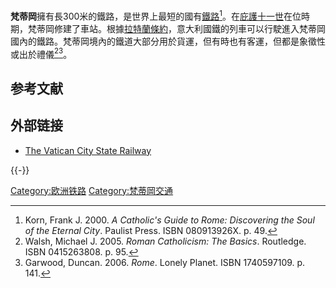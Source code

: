 '''梵蒂岡'''擁有長300米的鐵路，是世界上最短的國有[[鐵路|鐵路]]<ref name="korn">Korn, Frank J. 2000. ''A Catholic's Guide to Rome: Discovering the Soul of the Eternal City''. Paulist Press. ISBN 080913926X. p. 49.</ref>。在[[庇護十一世|庇護十一世]]在位時期，梵蒂岡修建了車站。根據[[拉特蘭條約|拉特蘭條約]]，意大利國鐵的列車可以行駛進入梵蒂岡國內的鐵路。梵蒂岡境內的鐵道大部分用於貨運，但有時也有客運，但都是象徵性或出於禮儀<ref>Walsh, Michael J. 2005. ''Roman Catholicism: The Basics''. Routledge. ISBN 0415263808. p. 95.</ref><ref>Garwood, Duncan. 2006. ''Rome''. Lonely Planet. ISBN 1740597109. p. 141.</ref>。
== 参考文献 ==
{{Reflist}}

== 外部链接 ==
{{Commons category|Rail transport in the Vatican City}}
*[http://www.sinfin.net/railways/world/vatican/vaticanrail.html The Vatican City State Railway] {{Wayback|url=http://www.sinfin.net/railways/world/vatican/vaticanrail.html |date=20150924102029 }}

{{-}}
{{歐洲題目|鐵路運輸}}

[[Category:欧洲铁路|Category:欧洲铁路]]
[[Category:梵蒂岡交通|Category:梵蒂岡交通]]